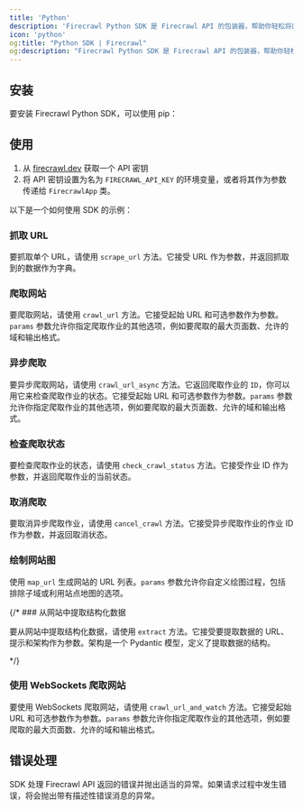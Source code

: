 ```yaml
---
title: 'Python'
description: 'Firecrawl Python SDK 是 Firecrawl API 的包装器，帮助你轻松将网站转换为 Markdown。'
icon: 'python'
og:title: "Python SDK | Firecrawl"
og:description: "Firecrawl Python SDK 是 Firecrawl API 的包装器，帮助你轻松将网站转换为 Markdown。"
---
```



## 安装

要安装 Firecrawl Python SDK，可以使用 pip：

<InstallationPython />

## 使用

1. 从 [firecrawl.dev](https://firecrawl.dev) 获取一个 API 密钥
2. 将 API 密钥设置为名为 `FIRECRAWL_API_KEY` 的环境变量，或者将其作为参数传递给 `FirecrawlApp` 类。


以下是一个如何使用 SDK 的示例：

<ScrapeAndCrawlExamplePython />

### 抓取 URL

要抓取单个 URL，请使用 `scrape_url` 方法。它接受 URL 作为参数，并返回抓取到的数据作为字典。

<ScrapePythonShort />

### 爬取网站

要爬取网站，请使用 `crawl_url` 方法。它接受起始 URL 和可选参数作为参数。`params` 参数允许你指定爬取作业的其他选项，例如要爬取的最大页面数、允许的域和输出格式。

<CrawlPythonShort />

### 异步爬取

要异步爬取网站，请使用 `crawl_url_async` 方法。它返回爬取作业的 `ID`，你可以用它来检查爬取作业的状态。它接受起始 URL 和可选参数作为参数。`params` 参数允许你指定爬取作业的其他选项，例如要爬取的最大页面数、允许的域和输出格式。

<CrawlAsyncPythonShort />


### 检查爬取状态

要检查爬取作业的状态，请使用 `check_crawl_status` 方法。它接受作业 ID 作为参数，并返回爬取作业的当前状态。

<CheckCrawlStatusPythonShort />

### 取消爬取

要取消异步爬取作业，请使用 `cancel_crawl` 方法。它接受异步爬取作业的作业 ID 作为参数，并返回取消状态。

<CancelCrawlPythonShort />

### 绘制网站图

使用 `map_url` 生成网站的 URL 列表。`params` 参数允许你自定义绘图过程，包括排除子域或利用站点地图的选项。

<MapPythonShort />

{/* ### 从网站中提取结构化数据

要从网站中提取结构化数据，请使用 `extract` 方法。它接受要提取数据的 URL、提示和架构作为参数。架构是一个 Pydantic 模型，定义了提取数据的结构。

<ExtractPythonShort /> */}

### 使用 WebSockets 爬取网站

要使用 WebSockets 爬取网站，请使用 `crawl_url_and_watch` 方法。它接受起始 URL 和可选参数作为参数。`params` 参数允许你指定爬取作业的其他选项，例如要爬取的最大页面数、允许的域和输出格式。


<CrawlWebSocketPythonBase />

## 错误处理

SDK 处理 Firecrawl API 返回的错误并抛出适当的异常。如果请求过程中发生错误，将会抛出带有描述性错误消息的异常。